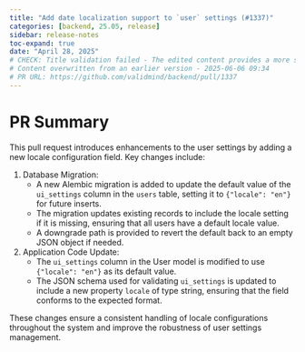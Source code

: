 ```yaml
---
title: "Add date localization support to `user` settings (#1337)"
categories: [backend, 25.05, release]
sidebar: release-notes
toc-expand: true
date: "April 28, 2025"
# CHECK: Title validation failed - The edited content provides a more specific and actionable description compared to the original. By specifying that date localization support should be added to the `user` settings, it clarifies the scope and target of the task. This makes it easier for developers or team members to understand what needs to be done. Overall, the edited content is a clear and concise improvement over the original.
# Content overwritten from an earlier version - 2025-06-06 09:34
# PR URL: https://github.com/validmind/backend/pull/1337
---
```


# PR Summary

This pull request introduces enhancements to the user settings by adding a new locale configuration field. Key changes include:

1. Database Migration:
   - A new Alembic migration is added to update the default value of the `ui_settings` column in the `users` table, setting it to `{"locale": "en"}` for future inserts.
   - The migration updates existing records to include the locale setting if it is missing, ensuring that all users have a default locale value.
   - A downgrade path is provided to revert the default back to an empty JSON object if needed.

2. Application Code Update:
   - The `ui_settings` column in the User model is modified to use `{"locale": "en"}` as its default value.
   - The JSON schema used for validating `ui_settings` is updated to include a new property `locale` of type string, ensuring that the field conforms to the expected format.

These changes ensure a consistent handling of locale configurations throughout the system and improve the robustness of user settings management.